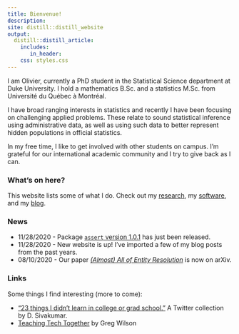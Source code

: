 ```yaml
---
title: Bienvenue!
description:
site: distill::distill_website
output:
  distill::distill_article:
    includes:
       in_header: 
    css: styles.css
---
```

 
I am Olivier, currently a PhD student in the Statistical Science department at Duke University. I hold a mathematics B.Sc. and a statistics M.Sc. from Université du Québec à Montréal.

I have broad ranging interests in statistics and recently I have been focusing on challenging applied problems. These relate to sound statistical inference using administrative data, as well as using such data to better represent hidden populations in official statistics.

In my free time, I like to get involved with other students on campus. I'm grateful for our international academic community and I try to give back as I can.

### What's on here?

This website lists some of what I do. Check out my [research](./research.html), my [software](./software.html), and my [blog](./blog.html).

### News

- 11/28/2020 - Package [`assert` version 1.0.1](https://github.com/olivierBinette/assert) has just been released.
- 11/28/2020 - New website is up! I've imported a few of my blog posts from the past years.
- 08/10/2020 - Our paper [*(Almost) All of Entity Resolution*](https://arxiv.org/abs/2008.04443) is now on arXiv.

### Links

Some things I find interesting (more to come):

- ["23 things I didn't learn in college or grad school."](https://twitter.com/dsivakumar/timelines/1328255107599802368) A Twitter collection by D. Sivakumar.
- [Teaching Tech Together](https://teachtogether.tech/en/index.html) by Greg Wilson


